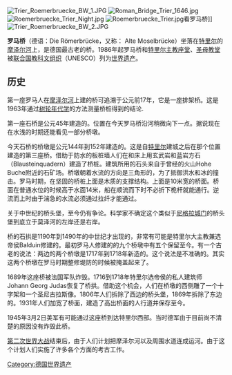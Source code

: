 {{Unreferenced|time=2012-03-07T02:07:03+00:00 }}
{{request translation|de}}
{{世界文化遗产概要表
| site_img = Image:2014-10_roemerbruecke.jpg
| site_img_capt =罗马桥
| site_img_width =350px
| zh_name = 特里尔的古罗马遗迹、主教座堂和圣母教堂
| en_name = Roman Monuments, Cathedral of St Peter and Church of Our Lady in Trier
| fr_name = 
| country = {{德國}}
| Region = 欧洲和北美地区
| criterion_c = (iv) (vi)
| rg_year = 1985年
| ex_rg_year = 
| remarks = 
| org_url = http://whc.unesco.org/en/list/300
| map_img = 
| map_img_width = 
| locator_x = 
| locator_y = 
}}
[[File:Trier_Roemerbruecke_BW_1.JPG|thumb]]
[[File:Roman_Bridge_Trier_1646.jpg|thumb]]
[[File:Roemerbruecke_Trier_Night.jpg|thumb]]
[[File:Roemerbruecke_Trier.jpg|thumb]]看罗马桥]]
[[File:Trier_Roemerbruecke_BW_2.JPG|thumb]]

'''罗马桥'''（德语：Die Römerbrücke，又称： Alte Moselbrücke）坐落在[[特里尔|特里尔]]的[[摩泽尔河|摩泽尔河]]上，是德国最古老的桥。1986年起罗马桥和[[特里尔主教座堂|特里尔主教座堂]]、[[圣母教堂_(特里尔)|圣母教堂]]被[[联合国教科文组织|联合国教科文组织]]（UNESCO）列为[[世界遗产|世界遗产]]。

==历史==
第一座罗马人在[[摩泽尔河|摩泽尔河]]上建的桥可追溯于公元前17年，它是一座排架桥。这是1963年通过[[树轮年代学|树轮年代学]]的方法测量桥桩得到的结论.

第一座石桥是公元45年建造的。位置在今天罗马桥沿河稍微向下一点。据说现在在水浅的时期还能看见一部分桥墩。

今天石桥的桥墩是公元144年到152年建造的。这是自[[特里尔|特里尔]]建城之后在那个位置建造的第三座桥。借助于防水的板桩墙人们在和床上用玄武岩和蓝岩方石（Blausteinquadern）建造了桥桩。建筑所用的石头来自于曾经的火山Hohe Buche附近的石矿场。桥墩朝着水流的方向是三角形的，为了抵御洪水和冰的撞击。罗马时期，在坚固的桥桩上面是木质的支撑结构。上面是10米宽的桥面。桥面在普通水位的时候高于水面14米，船在顺流而下时不必折下桅杆就能通行。逆流而上时由于湍急的水流必须通过拉纤才能通过。

关于中世纪的桥头堡，至今仍有争论。科学家不确定这个类似于[[尼格拉城门|尼格拉城门]]的桥头堡到底立于莫泽河的左岸还是右岸。

桥的石拱是1190年到1490年的中世纪才出现的，非常有可能是特里尔大主教兼选帝侯Balduin修建的。最初罗马人修建的的九个桥墩中有五个保留至今。有一个古老的说法：两边的两个桥墩是1717年到1718年新造的。这个说法是不准确的。其实这两个桥墩在罗马时期整修堤防的时候被掩盖起来了。

1689年这座桥被法国军队炸毁。1716到1718年特里尔选帝侯的私人建筑师 Johann Georg Judas恢复了桥拱。借助这个机会，人们在桥墩的西侧雕了一个十字架和一个圣尼古拉斯像。1806年人们拆除了西边的桥头堡，1869年拆除了东边的。1931年人们加宽了桥面，建造了高出桥面的人行道并保存至今。

1945年3月2日美军有可能通过这座桥到达特里尔西部。当时德军由于目前尚不清楚的原因没有炸毁此桥。

[[第二次世界大战|第二次世界大战]]结束后，由于人们计划把摩泽尔河以及周围水道连成运河。由于这个计划人们实施了许多各个方面的考古工作。

[[Category:德国世界遗产|Category:德国世界遗产]]